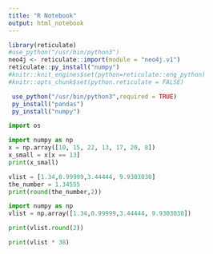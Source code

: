 ```yaml
---
title: "R Notebook"
output: html_notebook
---
```

 
 

```r
library(reticulate)
#use_python("/usr/bin/python3")
neo4j <- reticulate::import(module = "neo4j.v1")
reticulate::py_install("numpy")
#knitr::knit_engines$set(python=reticulate::eng_python)
#knitr::opts_chunk$set(python.reticulate = FALSE)
```



```r
 use_python("/usr/bin/python3",required = TRUE)
 py_install("pandas")
 py_install("numpy")

```

```python
import os 
```

```python
import numpy as np
x = np.array([10, 15, 22, 13, 17, 20, 8])
x_small = x[x == 13]
print(x_small)

```

```python


vlist = [1.34,0.99999,3.44444, 9.9303030]
the_number = 1.34555
print(round(the_number,2))
```


```python

import numpy as np
vlist = np.array([1.34,0.99999,3.44444, 9.9303030])

print(vlist.round(2))

print(vlist * 38)
```